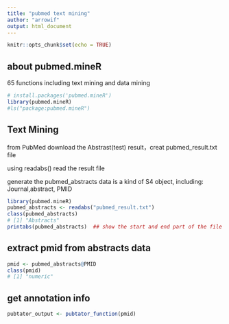 ```yaml
---
title: "pubmed text mining"
author: "arrowif"
output: html_document
---
```


```r
knitr::opts_chunk$set(echo = TRUE)
```

## about pubmed.mineR
65 functions including text mining and data mining
```r
# install.packages('pubmed.mineR')
library(pubmed.mineR)
#ls("package:pubmed.mineR")
```

## Text Mining

from PubMed download the Abstrast(test) result，creat pubmed_result.txt file

using readabs() read the result file

generate the pubmed_abstracts data is a kind of S4 object, including: Journal,abstract, PMID

```r
library(pubmed.mineR)
pubmed_abstracts <- readabs("pubmed_result.txt")
class(pubmed_abstracts)
# [1] "Abstracts"
printabs(pubmed_abstracts)  ## show the start and end part of the file
```
## extract pmid from abstracts data
```r
pmid <- pubmed_abstracts@PMID
class(pmid)
# [1] "numeric"
```

## get annotation info
```r
pubtator_output <- pubtator_function(pmid)
```

